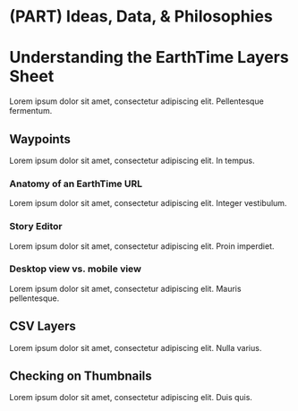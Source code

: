 # (PART) Ideas, Data, & Philosophies {-} 

# Understanding the EarthTime Layers Sheet {#earthtime-layers-sheet}

Lorem ipsum dolor sit amet, consectetur adipiscing elit. Pellentesque fermentum.

## Waypoints

Lorem ipsum dolor sit amet, consectetur adipiscing elit. In tempus.

### Anatomy of an EarthTime URL {-}

Lorem ipsum dolor sit amet, consectetur adipiscing elit. Integer vestibulum.

### Story Editor {-}

Lorem ipsum dolor sit amet, consectetur adipiscing elit. Proin imperdiet.

### Desktop view vs. mobile view {-}

Lorem ipsum dolor sit amet, consectetur adipiscing elit. Mauris pellentesque.

## CSV Layers

Lorem ipsum dolor sit amet, consectetur adipiscing elit. Nulla varius.

## Checking on Thumbnails

Lorem ipsum dolor sit amet, consectetur adipiscing elit. Duis quis.